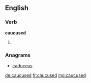 ==English==

===Verb===
'''caucused'''

# {{past of|[[caucus]]}}

===Anagrams===
* [[caduceus#English|caduceus]]

[[de:caucused]]
[[fr:caucused]]
[[mg:caucused]]